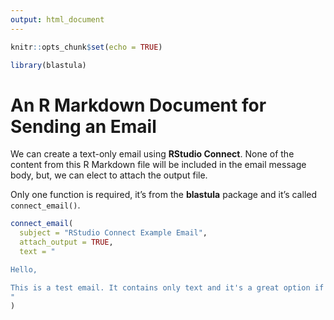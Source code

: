 ```yaml
---
output: html_document
---
```


```r
knitr::opts_chunk$set(echo = TRUE)

library(blastula)
```

# An R Markdown Document for Sending an Email

We can create a text-only email using **RStudio Connect**. None of the content from this R Markdown file will be included in the email message body, but, we can elect to attach the output file.

Only one function is required, it's from the **blastula** package and it's called `connect_email()`.

```r
connect_email(  
  subject = "RStudio Connect Example Email",
  attach_output = TRUE,
  text = "

Hello,

This is a test email. It contains only text and it's a great option if you only want to send a simple email.
"
)
```


